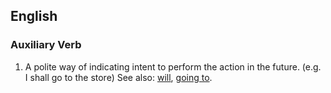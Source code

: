 ==English==

===Auxiliary Verb===
#A polite way of indicating intent to perform the action in the future. (e.g. I shall go to the store) See also: [[will]], [[going to]].